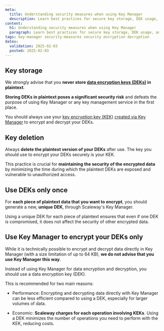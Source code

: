 ```yaml
---
meta:
  title: Understanding security measures when using Key Manager
  description: Learn best practices for secure key storage, DEK usage, and cost-efficient encryption with Scaleway Key Manager to protect your data effectively.
content:
  h1: Understanding security measures when using Key Manager
  paragraph: Learn best practices for secure key storage, DEK usage, and cost-efficient encryption with Scaleway Key Manager to protect your data effectively.
tags: key-manager security-measures security encryption decryption
dates:
  validation: 2025-02-03
  posted: 2025-02-03
---
```


## Key storage

We strongly advise that you **never store [data encryption keys (DEKs)](/key-manager/concepts/#data-encryption-key-dek) in plaintext**.

**Storing DEKs in plaintext poses a significant security risk** and defeats the purpose of using Key Manager or any key management service in the first place.

You should always use your [key encryption key (KEK)](/key-manager/concepts/#key-encryption-key-kek) [created via Key Manager](/key-manager/how-to/create-km-key/) to encrypt and decrypt your DEKs.

## Key deletion

Always **delete the plaintext version of your DEKs** after use. The key you should use to encrypt your DEKs securely is your KEK.

This practice is crucial for **maintaining the security of the encrypted data** by minimizing the time during which the plaintext DEKs are exposed and vulnerable to unauthorized access.

## Use DEKs only once

For **each piece of plaintext data that you want to encrypt**, you should generate a new, **unique DEK**, through Scaleway's Key Manager.

Using a unique DEK for each piece of plaintext ensures that even if one DEK is compromised, it does not affect the security of other encrypted data.

## Use Key Manager to encrypt your DEKs only

While it is technically possible to encrypt and decrypt data directly in Key Manager (with a size limitation of up to 64 KB), **we do not advise that you use Key Manager this way**.

Instead of using Key Manager for data encryption and decryption, you should use a data encryption key (DEK).

This is recommended for two main reasons:

- Performance: Encrypting and decrypting data directly with Key Manager can be less efficient compared to using a DEK, especially for larger volumes of data.

- Economic: **Scaleway charges for each operation involving KEKs**. Using a DEK minimizes the number of operations you need to perform with the KEK, reducing costs.

